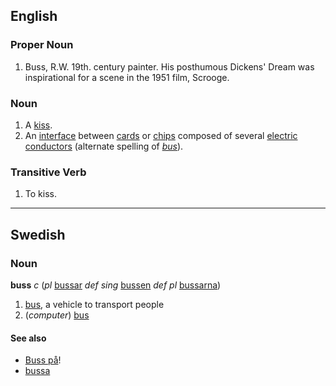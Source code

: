 ==English==
===Proper Noun===

#Buss, R.W. 19th. century painter. His posthumous Dickens' Dream was inspirational for a scene in the 1951 film, Scrooge.


===Noun===

# A [[kiss]].
# An [[interface]] between [[card]]s or [[chip]]s composed of several [[electric]] [[conductor]]s (alternate spelling of ''[[bus]]'').

===Transitive Verb===

# To kiss.
----
==Swedish==
===Noun===
'''buss''' ''c'' (''pl'' [[bussar]] ''def sing'' [[bussen]] ''def pl'' [[bussarna]])

#[[bus]], a vehicle to transport people
#(''computer'') [[bus]]


====See also====
*[[Buss på]]!
*[[bussa]]